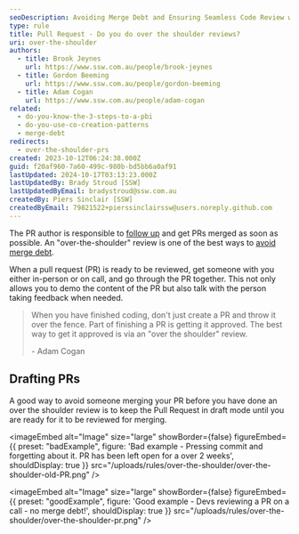 ```yaml
---
seoDescription: Avoiding Merge Debt and Ensuring Seamless Code Review with Over-the-Shoulder Reviews
type: rule
title: Pull Request - Do you do over the shoulder reviews?
uri: over-the-shoulder
authors:
  - title: Brook Jeynes
    url: https://www.ssw.com.au/people/brook-jeynes
  - title: Gordon Beeming
    url: https://www.ssw.com.au/people/gordon-beeming
  - title: Adam Cogan
    url: https://www.ssw.com.au/people/adam-cogan
related:
  - do-you-know-the-3-steps-to-a-pbi
  - do-you-use-co-creation-patterns
  - merge-debt
redirects:
  - over-the-shoulder-prs
created: 2023-10-12T06:24:38.000Z
guid: f20af960-7a60-499c-980b-bd5bb6a0af91
lastUpdated: 2024-10-17T03:13:23.000Z
lastUpdatedBy: Brady Stroud [SSW]
lastUpdatedByEmail: bradystroud@ssw.com.au
createdBy: Piers Sinclair [SSW]
createdByEmail: 79821522+pierssinclairssw@users.noreply.github.com
---
```


The PR author is responsible to [follow up](/tofu) and get PRs merged as soon as possible. An "over-the-shoulder" review is one of the best ways to [avoid merge debt](/merge-debt).

When a pull request (PR) is ready to be reviewed, get someone with you either in-person or on call, and go through the PR together. This not only allows you to demo the content of the PR but also talk with the person taking feedback when needed.
> When you have finished coding, don't just create a PR and throw it over the fence. Part of finishing a PR is getting it approved.
> The best way to get it approved is via an "over the shoulder" review.
>
> \- Adam Cogan

## Drafting PRs

A good way to avoid someone merging your PR before you have done an over the shoulder review is to keep the Pull Request in draft mode until you are ready for it to be reviewed for merging.

<imageEmbed
  alt="Image"
  size="large"
  showBorder={false}
  figureEmbed={{
    preset: "badExample",
    figure: 'Bad example - Pressing commit and forgetting about it. PR has been left open for a over 2 weeks',
    shouldDisplay: true
  }}
  src="/uploads/rules/over-the-shoulder/over-the-shoulder-old-PR.png"
/>

<imageEmbed
  alt="Image"
  size="large"
  showBorder={false}
  figureEmbed={{
    preset: "goodExample",
    figure: 'Good example - Devs reviewing a PR on a call - no merge debt!',
    shouldDisplay: true
  }}
  src="/uploads/rules/over-the-shoulder/over-the-shoulder-pr.png"
/>

